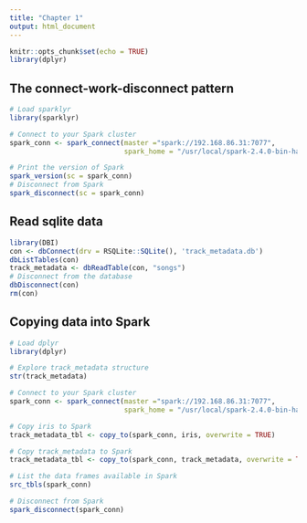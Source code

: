 ```yaml
---
title: "Chapter 1"
output: html_document
---
```


```r
knitr::opts_chunk$set(echo = TRUE)
library(dplyr)
```

## The connect-work-disconnect pattern

```r
# Load sparklyr
library(sparklyr)

# Connect to your Spark cluster
spark_conn <- spark_connect(master ="spark://192.168.86.31:7077",
                            spark_home = "/usr/local/spark-2.4.0-bin-hadoop2.7")

# Print the version of Spark
spark_version(sc = spark_conn)
# Disconnect from Spark
spark_disconnect(sc = spark_conn)
```

## Read sqlite data

```r
library(DBI)
con <- dbConnect(drv = RSQLite::SQLite(), 'track_metadata.db')
dbListTables(con)
track_metadata <- dbReadTable(con, "songs")
# Disconnect from the database
dbDisconnect(con)
rm(con)
```


## Copying data into Spark

```r
# Load dplyr
library(dplyr)

# Explore track_metadata structure
str(track_metadata)

# Connect to your Spark cluster
spark_conn <- spark_connect(master ="spark://192.168.86.31:7077",
                            spark_home = "/usr/local/spark-2.4.0-bin-hadoop2.7")

# Copy iris to Spark
track_metadata_tbl <- copy_to(spark_conn, iris, overwrite = TRUE)

# Copy track_metadata to Spark
track_metadata_tbl <- copy_to(spark_conn, track_metadata, overwrite = TRUE) ### This does not work!

# List the data frames available in Spark
src_tbls(spark_conn)

# Disconnect from Spark
spark_disconnect(spark_conn)
```



